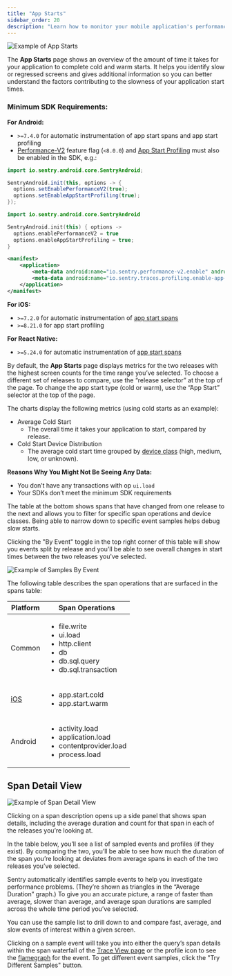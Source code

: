 ```yaml
---
title: "App Starts"
sidebar_order: 20
description: "Learn how to monitor your mobile application's performance by using App Starts to identify slow or regressed screens."
---
```


<Include name="feature-limited-on-team-retention.mdx" />

![Example of App Starts](./img/app-starts.png)

The **App Starts** page shows an overview of the amount of time it takes for your application to complete cold and warm starts. It helps you identify slow or regressed screens and gives additional information so you can better understand the factors contributing to the slowness of your application start times.

### Minimum SDK Requirements:

**For Android:**

- `>=7.4.0` for automatic instrumentation of app start spans and app start profiling
- [Performance-V2](/platforms/android/performance/instrumentation/perf-v2) feature flag (`<8.0.0`) and [App Start Profiling](/platforms/android/profiling/#app-start-profiling) must also be enabled in the SDK, e.g.:

```java {filename:MyApplication.java}
import io.sentry.android.core.SentryAndroid;

SentryAndroid.init(this, options -> {
  options.setEnablePerformanceV2(true);
  options.setEnableAppStartProfiling(true);
});
```

```kotlin {filename:MyApplication.kt}
import io.sentry.android.core.SentryAndroid

SentryAndroid.init(this) { options ->
  options.enablePerformanceV2 = true
  options.enableAppStartProfiling = true;
}
```

```xml {filename:AndroidManifest.xml}
<manifest>
    <application>
        <meta-data android:name="io.sentry.performance-v2.enable" android:value="true" />
        <meta-data android:name="io.sentry.traces.profiling.enable-app-start" android:value="true" />
    </application>
</manifest>
```

**For iOS:**

- `>=7.2.0` for automatic instrumentation of [app start spans](/platforms/apple/tracing/instrumentation/automatic-instrumentation/#app-start-tracing)
- `>=8.21.0` for app start profiling

**For React Native:**

- `>=5.24.0` for automatic instrumentation of [app start spans](/platforms/react-native/tracing/instrumentation/automatic-instrumentation/#app-start-instrumentation)

By default, the **App Starts** page displays metrics for the two releases with the highest screen counts for the time range you’ve selected. To choose a different set of releases to compare, use the “release selector” at the top of the page. To change the app start type (cold or warm), use the “App Start” selector at the top of the page.

The charts display the following metrics (using cold starts as an example):

- Average Cold Start
    - The overall time it takes your application to start, compared by release.
- Cold Start Device Distribution
    - The average cold start time grouped by [device class](/concepts/search/searchable-properties/#device-classification) (high, medium, low, or unknown).

**Reasons Why You Might Not Be Seeing Any Data:**

- You don’t have any transactions with op `ui.load`
- Your SDKs don’t meet the minimum SDK requirements

The table at the bottom shows spans that have changed from one release to the next and allows you to filter for specific span operations and device classes. Being able to narrow down to specific event samples helps debug slow starts.

Clicking the "By Event" toggle in the top right corner of this table will show you events split by release and you'll be able to see overall changes in start times between the two releases you've selected.

![Example of Samples By Event](./img/app-starts-samples-by-event.png)

The following table describes the span operations that are surfaced in the spans table:

| Platform | Span Operations |
| --- | --- |
| Common | <ul> <li>file.write</li> <li>ui.load</li> <li>http.client</li> <li>db</li> <li>db.sql.query</li> <li>db.sql.transaction</li> </ul> |
| [iOS](/platforms/apple/guides/ios/tracing/instrumentation/automatic-instrumentation/#app-start-tracing) | <ul> <li>app.start.cold</li> <li>app.start.warm</li> </ul> |
| Android | <ul> <li>activity.load</li> <li>application.load</li> <li>contentprovider.load</li> <li>process.load</li> </ul> |

## Span Detail View

![Example of Span Detail View](./img/app-starts-span-detail-view.png)

Clicking on a span description opens up a side panel that shows span details, including the average duration and count for that span in each of the releases you’re looking at.

In the table below, you’ll see a list of sampled events and profiles (if they exist). By comparing the two, you’ll be able to see how much the duration of the span you’re looking at deviates from average spans in each of the two releases you’ve selected.

Sentry automatically identifies sample events to help you investigate performance problems. (They’re shown as triangles in the “Average Duration” graph.) To give you an accurate picture, a range of faster than average, slower than average, and average span durations are sampled across the whole time period you’ve selected.

You can use the sample list to drill down to and compare fast, average, and slow events of interest within a given screen.

Clicking on a sample event will take you into either the query’s span details within the span waterfall of the [Trace View page](/concepts/key-terms/tracing/trace-view/#product-walkthrough-trace-view-page) or the profile icon to see the [flamegraph](/product/explore/profiling/flame-charts-graphs/) for the event. To get different event samples, click the "Try Different Samples" button.
